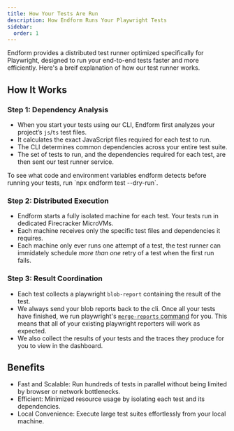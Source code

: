 ```yaml
---
title: How Your Tests Are Run
description: How Endform Runs Your Playwright Tests
sidebar:
  order: 1
---
```



Endform provides a distributed test runner optimized specifically for Playwright, designed to run your end-to-end tests faster and more efficiently.
Here's a breif explanation of how our test runner works.

## How It Works

### Step 1: Dependency Analysis

- When you start your tests using our CLI, Endform first analyzes your project’s `js`/`ts` test files.
- It calculates the exact JavaScript files required for each test to run.
- The CLI determines common dependencies across your entire test suite.
- The set of tests to run, and the dependencies required for each test, are then sent our test runner service.

<Aside>
To see what code and environment variables endform detects before running your tests, run `npx endform test --dry-run`.
</Aside>

### Step 2: Distributed Execution

- Endform starts a fully isolated machine for each test. Your tests run in dedicated Firecracker MicroVMs.
- Each machine receives only the specific test files and dependencies it requires.
- Each machine only ever runs one attempt of a test, the test runner can immidately schedule _more than one_ retry of a test when the first run fails.

### Step 3: Result Coordination

- Each test collects a playwright `blob-report` containing the result of the test.
- We always send your blob reports back to the cli. Once all your tests have finished, we run playwright's [`merge-reports` command](https://playwright.dev/docs/test-sharding#merge-reports-cli)
  for you. This means that all of your existing playwright reporters will work as expected.
- We also collect the results of your tests and the traces they produce for you to view in the dashboard.

## Benefits

- Fast and Scalable: Run hundreds of tests in parallel without being limited by browser or network bottlenecks.
- Efficient: Minimized resource usage by isolating each test and its dependencies.
- Local Convenience: Execute large test suites effortlessly from your local machine.

